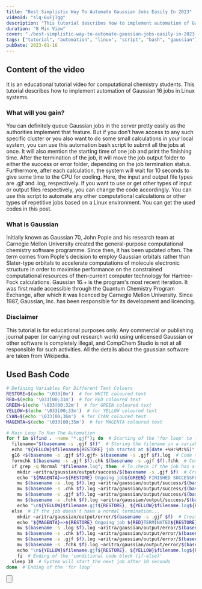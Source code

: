 ```yaml
---
title: "Best Simplistic Way To Automate Gaussian Jobs Easily In 2023"
videoId: "slq-6vFjTgg"
description: "This tutorial describes how to implement automation of Gaussian 16 jobs in Linux systems."
duration: "8 Min View"
cover: "./best-simplistic-way-to-automate-gaussian-jobs-easily-in-2023.webp"
tags: ["tutorial", "automation", "linux", "script", "bash", "gaussian"]
pubDate: 2023-01-16
---
```


## Content of the video
It is an educational tutorial video for computational chemistry students. This tutorial describes how to implement automation of Gaussian 16 jobs in Linux systems. 

### What will you gain?
You can definitely queue Gaussian jobs in the server pretty easily as the authorities implement that feature. But if you don’t have access to any such specific cluster or you also want to do some small calculations in your local system, you can use this automation bash script to submit all the jobs at once. It will also mention the starting time of one job and print the finishing time. After the termination of the job, it will move the job output folder to either the success or error folder, depending on the job termination status. Furthermore, after each calculation, the system will wait for 10 seconds to give some time to the CPU for cooling. Here, the input and output file types are .gjf and .log, respectively. If you want to use or get other types of input or output files respectively, you can change the code accordingly. You can use this script to automate any other computational calculations or other types of repetitive jobs based on a Linux environment. You can get the used codes in this post.

### What is Gaussian
Initially known as Gaussian 70, John Pople and his research team at Carnegie Mellon University created the general-purpose computational chemistry software programme. Since then, it has been updated often. The term comes from Pople's decision to employ Gaussian orbitals rather than Slater-type orbitals to accelerate computations of molecule electronic structure in order to maximise performance on the constrained computational resources of then-current computer technology for Hartree-Fock calculations. Gaussian 16.+ is the program's most recent iteration. It was first made accessible through the Quantum Chemistry Program Exchange, after which it was licenced by Carnegie Mellon University. Since 1987, Gaussian, Inc. has been responsible for its development and licencing.

### Disclaimer
This tutorial is for educational purposes only. Any commercial or publishing journal paper (or carrying out research work) using unlicensed Gaussian or other software is completely illegal, and CompChem Studio is not at all responsible for such activities. All the details about the gaussian software are taken from Wikipedia.

## Used Bash Code
```bash
# Defining Variables For Different Text Colours
RESTORE=$(echo '\033[0m')  # for WHITE coloured text
RED=$(echo '\033[00;31m')  # for RED coloured text
GREEN=$(echo '\033[00;32m')  # for GREEN coloured text
YELLOW=$(echo '\033[00;33m')  # for YELLOW coloured text
CYAN=$(echo '\033[00;36m')  # for CYAN coloured text
MAGENTA=$(echo '\033[00;35m')  # for MAGENTA coloured text

# Main Loop To Run The Automation
for f in $(find . -name "*.gjf"); do  # Starting of the 'for loop' to find the input files in the same folder
  filename="$(basename -s .gjf $f)"  # Storing the filename in a variable
  echo "${YELLOW}$filename${RESTORE} job started at $(date +%H:%M:%S)"  # Prints the job starting status
  g16 <$(basename -s .gjf $f).gjf> $(basename -s .gjf $f).log  # Code to run Gaussian jobs. You can modify the command accordingly for other computational calculations or other type of repetitive jobs
  formchk $(basename -s .gjf $f).chk $(basename -s .gjf $f).fchk  # Command to create the formatted checkpoint file. You can delete this line if not needed.
  if grep -q Normal "$filename.log"; then  # To check if the job has a normal termination
    mkdir ~aritra/gaussian/output/success/$(basename -s .gjf $f)  # Creating a folder inside success folder with corresponding filename
    echo "${MAGENTA}=>${RESTORE} Ongoing job${GREEN} FINISHED SUCCESSFULLY${RESTORE} at $(date +%H:%M:%S)"  # Prints the job normal termination status
    mv $(basename -s .log $f).log ~aritra/gaussian/output/success/$(basename -s .gjf $f)  # Move the .log file into specific output folder
    mv $(basename -s .chk $f).log ~aritra/gaussian/output/success/$(basename -s .gjf $f)  # Move the .chk file into specific output folder
    mv $(basename -s .gjf $f).log ~aritra/gaussian/output/success/$(basename -s .gjf $f)  # Move the .gjf file into specific output folder
    mv $(basename -s .fchk $f).log ~aritra/gaussian/output/success/$(basename -s .gjf $f)  # Move the .fchk file into specific output folder. Delete this line if you have removed the code to generate formatted checkpoint file.
    echo "\n${YELLOW}$filename.gjf${RESTORE}, ${YELLOW}$filename.log${RESTORE}, ${YELLOW}$filename.chk${RESTORE} & ${YELLOW}$filename.fchk${RESTORE} files have been moved into the ${CYAN}output/success/$filename${RESTORE} folder\n-----------------\n"  # Prints the status of the moved files
  else  # If the job doesn't have a normal termination...
    mkdir ~aritra/gaussian/output/error/$(basename -s .gjf $f)  # Creating a folder inside error folder with corresponding filename
    echo "${MAGENTA}=>${RESTORE} Ongoing job ${RED}TERMINATED${RESTORE} at $(date +%H:%M:%S)"  # Prints the job error termination status
    mv $(basename -s .log $f).log ~aritra/gaussian/output/error/$(basename -s .gjf $f)  # Move the .log file into specific output folder
    mv $(basename -s .chk $f).log ~aritra/gaussian/output/error/$(basename -s .gjf $f)  # Move the .chk file into specific output folder
    mv $(basename -s .gjf $f).log ~aritra/gaussian/output/error/$(basename -s .gjf $f)  # Move the .gjf file into specific output folder
    mv $(basename -s .fchk $f).log ~aritra/gaussian/output/error/$(basename -s .gjf $f)  # Move the .fchk file into specific output folder. Delete this line if you have removed the code to generate formatted checkpoint file.
    echo "\n${YELLOW}$filename.gjf${RESTORE}, ${YELLOW}$filename.log${RESTORE}, ${YELLOW}$filename.chk${RESTORE} & ${YELLOW}$filename.fchk${RESTORE} files have been moved into the ${CYAN}output/error/$filename${RESTORE} folder\n-----------------\n"  # Prints the status of the moved files
    fi  # Ending of the 'conditional code block (if-else)'
  sleep 10  # System will start the next job after 10 seconds
done  # Ending of the 'for loop'

```

<Button
    text="Download Automation Script"
    href="../../../../assets/files/videos/gaussian/best-simplistic-way-to-automate-gaussian-jobs-easily-in-2023/automation.sh"
    download="automation.sh"
    customStyle="margin-bottom: 25px; text-decoration: none;"
/>